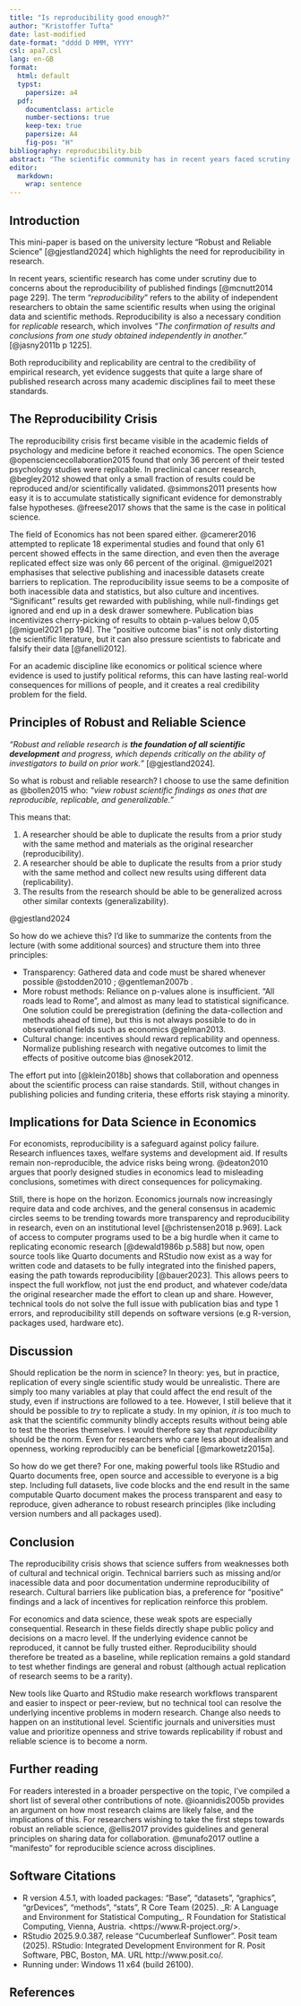 ```yaml
---
title: "Is reproducibility good enough?"
author: "Kristoffer Tufta"
date: last-modified
date-format: "dddd D MMM, YYYY"
csl: apa7.csl
lang: en-GB
format:
  html: default
  typst:
    papersize: a4
  pdf: 
    documentclass: article
    number-sections: true
    keep-tex: true
    papersize: A4
    fig-pos: "H"
bibliography: reproducibility.bib
abstract: "The scientific community has in recent years faced scrutiny due to a lack of reproducibility in published studies. This paper iscuss the implications of this reproducibility crisis, angled especially towards the fields of economics, and the path from here on out. The focus of this paper is not just on the technical hurdles between the current status and full reproducibility, but also the cultural aspects that lead us there. As it turns out, positive outcome biases and type 1 errors cannot be easily solved by new technology, and change needs to happen on a more institutional level. Further, I discuss how access to powerful computable documents such as Quarto documents in RStudio help us on the way towards reproducibility and robust science."
editor: 
  markdown: 
    wrap: sentence
---
```


## Introduction

This mini-paper is based on the university lecture "Robust and Reliable Science" [@gjestland2024] which highlights the need for reproducibility in research.

In recent years, scientific research has come under scrutiny due to concerns about the reproducibility of published findings [@mcnutt2014 page 229].
The term "*reproducibility*" refers to the ability of independent researchers to obtain the same scientific results when using the original data and scientific methods.
Reproducibility is also a necessary condition for *replicable* research, which involves *"The confirmation of results and conclusions from one study obtained independently in another."* [@jasny2011b p 1225].

Both reproducibility and replicability are central to the credibility of empirical research, yet evidence suggests that quite a large share of published research across many academic disciplines fail to meet these standards.

## The Reproducibility Crisis

The reproducibility crisis first became visible in the academic fields of psychology and medicine before it reached economics.
The open Science @opensciencecollaboration2015 found that only 36 percent of their tested psychology studies were replicable.
In preclinical cancer research, @begley2012 showed that only a small fraction of results could be reproduced and/or scientifically validated.
@simmons2011 presents how easy it is to accumulate statistically significant evidence for demonstrably false hypotheses.
@freese2017 shows that the same is the case in political science.

The field of Economics has not been spared either.
@camerer2016 attempted to replicate 18 experimental studies and found that only 61 percent showed effects in the same direction, and even then the average replicated effect size was only 66 percent of the original.
@miguel2021 emphasises that selective publishing and inacessible datasets create barriers to replication.
The reproducibility issue seems to be a composite of both inacessible data and statistics, but also culture and incentives.
"Significant" results get rewarded with publishing, while null-findings get ignored and end up in a desk drawer somewhere.
Publication bias incentivizes cherry-picking of results to obtain p-values below 0,05 [@miguel2021 pp 194].
The "positive outcome bias" is not only distorting the scientific literature, but it can also pressure scientists to fabricate and falsify their data [@fanelli2012].

For an academic discipline like economics or political science where evidence is used to justify political reforms, this can have lasting real-world consequences for millions of people, and it creates a real credibility problem for the field.

## Principles of Robust and Reliable Science

*"Robust and reliable research is **the foundation of all scientific development** and progress, which depends critically on the ability of investigators to build on prior work."* [@gjestland2024].

So what is robust and reliable research?
I choose to use the same definition as @bollen2015 who: *"view robust scientific* *findings as ones that are reproducible, replicable, and generalizable."*

This means that:

1.  A researcher should be able to duplicate the results from a prior study with the same method and materials as the original researcher (reproducibility).
2.  A researcher should be able to duplicate the results from a prior study with the same method and collect new results using different data (replicability).
3.  The results from the research should be able to be generalized across other similar contexts (generalizability).

@gjestland2024

So how do we achieve this?
I'd like to summarize the contents from the lecture (with some additional sources) and structure them into three principles:

-   Transparency: Gathered data and code must be shared whenever possible @stodden2010 ; @gentleman2007b .
-   More robust methods: Reliance on p-values alone is insufficient. "All roads lead to Rome", and almost as many lead to statistical significance. One solution could be preregistration (defining the data-collection and methods ahead of time), but this is not always possible to do in observational fields such as economics @gelman2013.
-   Cultural change: incentives should reward replicability and openness. Normalize publishing research with negative outcomes to limit the effects of positive outcome bias @nosek2012.

The effort put into [@klein2018b] shows that collaboration and openness about the scientific process can raise standards.
Still, without changes in publishing policies and funding criteria, these efforts risk staying a minority.

## Implications for Data Science in Economics

For economists, reproducibility is a safeguard against policy failure.
Research influences taxes, welfare systems and development aid.
If results remain non-reproducible, the advice risks being wrong.
@deaton2010 argues that poorly designed studies in economics lead to misleading conclusions, sometimes with direct consequences for policymaking.

Still, there is hope on the horizon.
Economics journals now increasingly require data and code archives, and the general consensus in academic circles seems to be trending towards more transparency and reproducibility in research, even on an institutional level [@christensen2018 p.969].
Lack of access to computer programs used to be a big hurdle when it came to replicating economic research [@dewald1986b p.588] but now, open source tools like Quarto documents and RStudio now exist as a way for written code and datasets to be fully integrated into the finished papers, easing the path towards reproducibility [@bauer2023].
This allows peers to inspect the full workflow, not just the end product, and whatever code/data the original researcher made the effort to clean up and share.
However, technical tools do not solve the full issue with publication bias and type 1 errors, and reproducibility still depends on software versions (e.g R-version, packages used, hardware etc).

## Discussion

Should replication be the norm in science?
In theory: yes, but in practice, replication of every single scientific study would be unrealistic.
There are simply too many variables at play that could affect the end result of the study, even if instructions are followed to a tee.
However, I still believe that it should be possible to *try* to replicate a study.
In my opinion, *it is* too much to ask that the scientific community blindly accepts results without being able to test the theories themselves.
I would therefore say that *reproducibility* should be the norm.
Even for researchers who care less about idealism and openness, working reproducibly can be beneficial [@markowetz2015a].

So how do we get there?
For one, making powerful tools like RStudio and Quarto documents free, open source and accessible to everyone is a big step.
Including full datasets, live code blocks and the end result in the same computable Quarto document makes the process transparent and easy to reproduce, given adherance to robust research principles (like including version numbers and all packages used).

## Conclusion

The reproducibility crisis shows that science suffers from weaknesses both of cultural and technical origin.
Technical barriers such as missing and/or inacessible data and poor documentation undermine reproducibility of research.
Cultural barriers like publication bias, a preference for "positive" findings and a lack of incentives for replication reinforce this problem.

For economics and data science, these weak spots are especially consequential.
Research in these fields directly shape public policy and decisions on a macro level.
If the underlying evidence cannot be reproduced, it cannot be fully trusted either.
Reproducibility should therefore be treated as a baseline, while replication remains a gold standard to test whether findings are general and robust (although actual replication of research seems to be a rarity).

New tools like Quarto and RStudio make research workflows transparent and easier to inspect or peer-review, but no technical tool can resolve the underlying incentive problems in modern research.
Change also needs to happen on an institutional level.
Scientific journals and universities must value and prioritize openness and strive towards replicability if robust and reliable science is to become a norm.

## Further reading

For readers interested in a broader perspective on the topic, I've compiled a short list of several other contributions of note.
@ioannidis2005b provides an argument on how most research claims are likely false, and the implications of this.
For researchers wishing to take the first steps towards robust an reliable science, @ellis2017 provides guidelines and general principles on sharing data for collaboration.
@munafo2017 outline a "manifesto" for reproducible science across disciplines.

## Software Citations

-   R version 4.5.1, with loaded packages: "Base", "datasets", "graphics", "grDevices", "methods", "stats", R Core Team (2025). \_R: A Language and Environment for Statistical Computing\_. R Foundation for Statistical Computing, Vienna, Austria. \<https://www.R-project.org/\>.
-   RStudio 2025.9.0.387, release "Cucumberleaf Sunflower". Posit team (2025). RStudio: Integrated Development Environment for R. Posit Software, PBC, Boston, MA. URL http://www.posit.co/.
-   Running under: Windows 11 x64 (build 26100).

## References
